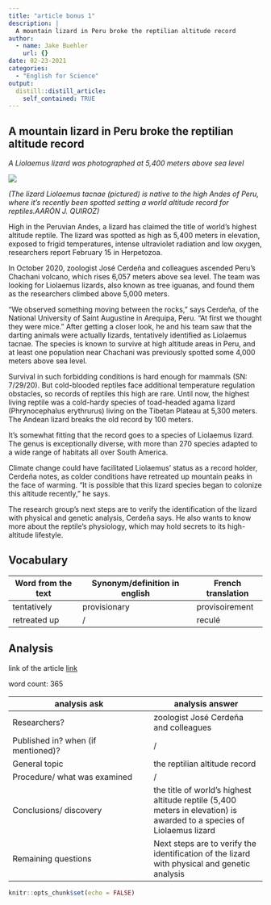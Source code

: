 ```yaml
---
title: "article bonus 1"
description: |
  A mountain lizard in Peru broke the reptilian altitude record
author:
  - name: Jake Buehler
    url: {}
date: 02-23-2021
categories:
  - "English for Science"
output:
  distill::distill_article:
    self_contained: TRUE
---
```


## A mountain lizard in Peru broke the reptilian altitude record

*A Liolaemus lizard was photographed at 5,400 meters above sea level*

![](../image/article bonus 1.jpg)

*(The lizard Liolaemus tacnae (pictured) is native to the high Andes of Peru, where it’s recently been spotted setting a world altitude record for reptiles.AARÓN J. QUIROZ)*

High in the Peruvian Andes, a lizard has claimed the title of world’s highest altitude reptile. The lizard was spotted as high as 5,400 meters in elevation, exposed to frigid temperatures, intense ultraviolet radiation and low oxygen, researchers report February 15 in Herpetozoa.

In October 2020, zoologist José Cerdeña and colleagues ascended Peru’s Chachani volcano, which rises 6,057 meters above sea level. The team was looking for Liolaemus lizards, also known as tree iguanas, and found them as the researchers climbed above 5,000 meters. 

“We observed something moving between the rocks,” says Cerdeña, of the National University of Saint Augustine in Arequipa, Peru. “At first we thought they were mice.” After getting a closer look, he and his team saw that the darting animals were actually lizards, tentatively identified as Liolaemus tacnae. The species is known to survive at high altitude areas in Peru, and at least one population near Chachani was previously spotted some 4,000 meters above sea level.

Survival in such forbidding conditions is hard enough for mammals (SN: 7/29/20). But cold-blooded reptiles face additional temperature regulation obstacles, so records of reptiles this high are rare. Until now, the highest living reptile was a cold-hardy species of toad-headed agama lizard (Phrynocephalus erythrurus) living on the Tibetan Plateau at 5,300 meters. The Andean lizard breaks the old record by 100 meters. 

It’s somewhat fitting that the record goes to a species of Liolaemus lizard. The genus is exceptionally diverse, with more than 270 species adapted to a wide range of habitats all over South America.

Climate change could have facilitated Liolaemus’ status as a record holder, Cerdeña notes, as colder conditions have retreated up mountain peaks in the face of warming. “It is possible that this lizard species began to colonize this altitude recently,” he says.

The research group’s next steps are to verify the identification of the lizard with physical and genetic analysis, Cerdeña says. He also wants to know more about the reptile’s physiology, which may hold secrets to its high-altitude lifestyle.

## Vocabulary

 Word from the text | Synonym/definition in english | French translation
------------------- | ------------------------------ | -------------------
      tentatively     |	       provisionary               |	 provisoirement
        retreated up	    |           /              |  reculé


## Analysis

link of the article
[link](https://www.sciencenews.org/article/mountain-lizard-peru-broke-reptile-highest-altitude-record)

 word count: 365
 
analysis ask     | analysis answer
---------------- | -------------
Researchers?     | zoologist José Cerdeña and colleagues 
Published in? when (if mentioned)? | /
General topic    | the reptilian altitude record
Procedure/ what was examined | /
Conclusions/ discovery | the title of world’s highest altitude reptile  (5,400 meters in elevation) is awarded to a species of Liolaemus lizard
Remaining questions | Next steps are to verify the identification of the lizard with physical and genetic analysis



```r
knitr::opts_chunk$set(echo = FALSE)
```


